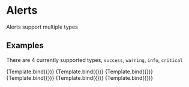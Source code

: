 

<Meta title="Design System/Alert/Light Mode" component={Alert} />

# Alerts

Alerts support multiple types

## Examples

There are 4 currently supported types, `success`, `warning`, `info`, `critical`


<Canvas>
  <Story
    name="Success"
    args={{
      type: "success",
      mode: "light",
      title: "Title goes here",
      message: "Describe the event and give further instructions if needed, including links to to other pages"
    }}
  >
    {Template.bind({})}
  </Story>
  <Story
    name="Success w/ link to page"
    args={{
      type: "success",
      mode: "light",
      title: "Title goes here",
      message: "Describe the event and give further instructions if needed, including links to to other pages",
      link: "https://www.google.com/",
      link_text : "Go to website link here"
    }}
  >
    {Template.bind({})}
  </Story>
  <Story
    name="Warning"
    args={{
      type: "warning",
      mode: "light",
      title: "Title goes here",
      message: "Describe the event and give further instructions if needed, including links to to other pages"
    }}
  >
    {Template.bind({})}
  </Story>
  <Story
    name="Info"
    args={{
      type: "info",
      mode: "light",
      title: "Title goes here",
      message: "Describe the event and give further instructions if needed, including links to to other pages"
    }}
  >
    {Template.bind({})}
  </Story>
  <Story
    name="Critical"
    args={{
      type: "critical",
      mode: "light",
      title: "Title goes here",
      message: "Describe the event and give further instructions if needed, including links to to other pages"
    }}
  >
    {Template.bind({})}
  </Story>
  <Story
    name="Critical w/ link to page"
    args={{
      type: "critical",
      mode: "light",
      title: "Title goes here",
      message: "Describe the event and give further instructions if needed, including links to to other pages",
      link: "https://www.google.com/",
      link_text : "Google website"
    }}
  >
    {Template.bind({})}
  </Story>
</Canvas>